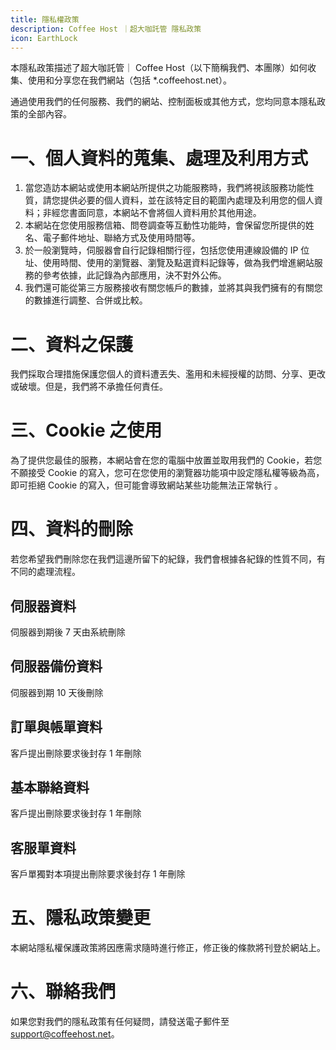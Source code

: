 ```yaml
---
title: 隱私權政策
description: Coffee Host ｜超大咖託管 隱私政策
icon: EarthLock
---
```


本隱私政策描述了超大咖託管｜ Coffee Host（以下簡稱我們、本團隊）如何收集、使用和分享您在我們網站（包括 \*.coffeehost.net）。

通過使用我們的任何服務、我們的網站、控制面板或其他方式，您均同意本隱私政策的全部內容。

# 一、個人資料的蒐集、處理及利用方式

1. 當您造訪本網站或使用本網站所提供之功能服務時，我們將視該服務功能性質，請您提供必要的個人資料，並在該特定目的範圍內處理及利用您的個人資料；非經您書面同意，本網站不會將個人資料用於其他用途。
2. 本網站在您使用服務信箱、問卷調查等互動性功能時，會保留您所提供的姓名、電子郵件地址、聯絡方式及使用時間等。
3. 於一般瀏覽時，伺服器會自行記錄相關行徑，包括您使用連線設備的 IP 位址、使用時間、使用的瀏覽器、瀏覽及點選資料記錄等，做為我們增進網站服務的參考依據，此記錄為內部應用，決不對外公佈。
4. 我們還可能從第三方服務接收有關您帳戶的數據，並將其與我們擁有的有關您的數據進行調整、合併或比較。

# 二、資料之保護

我們採取合理措施保護您個人的資料遭丟失、濫用和未經授權的訪問、分享、更改或破壞。但是，我們將不承擔任何責任。

# 三、Cookie 之使用

為了提供您最佳的服務，本網站會在您的電腦中放置並取用我們的 Cookie，若您不願接受 Cookie 的寫入，您可在您使用的瀏覽器功能項中設定隱私權等級為高，即可拒絕 Cookie 的寫入，但可能會導致網站某些功能無法正常執行 。

# 四、資料的刪除

若您希望我們刪除您在我們這邊所留下的紀錄，我們會根據各紀錄的性質不同，有不同的處理流程。

## 伺服器資料

伺服器到期後 7 天由系統刪除

## 伺服器備份資料

伺服器到期 10 天後刪除

## 訂單與帳單資料

客戶提出刪除要求後封存 1 年刪除

## 基本聯絡資料

客戶提出刪除要求後封存 1 年刪除

## 客服單資料

客戶單獨對本項提出刪除要求後封存 1 年刪除

# 五、隱私政策變更

本網站隱私權保護政策將因應需求隨時進行修正，修正後的條款將刊登於網站上。

# 六、聯絡我們

如果您對我們的隱私政策有任何疑問，請發送電子郵件至  support@coffeehost.net。